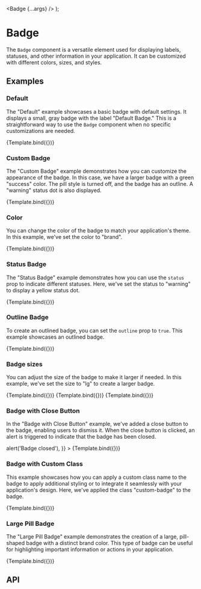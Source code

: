 
  <Badge {...args} />
);

<Meta title='Components/Badge' component={Badge} />

# Badge

The `Badge` component is a versatile element used for displaying labels, statuses, and other information in your application. It can be customized with different colors, sizes, and styles.

## Examples

### Default

The "Default" example showcases a basic badge with default settings. It displays a small, gray badge with the label "Default Badge." This is a straightforward way to use the `Badge` component when no specific customizations are needed.

<Canvas>
  <Story
    name="Default"
    args={{
      label: 'Default Badge',
    }}
  >
    {Template.bind({})}
  </Story>
</Canvas>

### Custom Badge

The "Custom Badge" example demonstrates how you can customize the appearance of the badge. In this case, we have a larger badge with a green "success" color. The pill style is turned off, and the badge has an outline. A "warning" status dot is also displayed.

<Canvas>
  <Story
    name="Custom Badge"
    args={{
      label: 'Custom Badge',
      size: 'lg',
      color: 'success',
      pill: false,
      outline: true,
      status: 'warning',
    }}
  >
    {Template.bind({})}
  </Story>
</Canvas>

### Color

You can change the color of the badge to match your application's theme. In this example, we've set the color to "brand".

<Canvas>
  <Story
    name="Custom Color"
    args={{
      label: 'Brand Badge',
      color: 'brand',
    }}
  >
    {Template.bind({})}
  </Story>
</Canvas>

### Status Badge

The "Status Badge" example demonstrates how you can use the `status` prop to indicate different statuses. Here, we've set the status to "warning" to display a yellow status dot.

<Canvas>
  <Story
    name="Status Badge"
    args={{
      label: 'Status Badge',
      status: 'warning',
    }}
  >
    {Template.bind({})}
  </Story>
</Canvas>

### Outline Badge

To create an outlined badge, you can set the `outline` prop to `true`. This example showcases an outlined badge.

<Canvas>
  <Story
    name="Outline Badge"
    args={{
      label: 'Outline Badge',
      outline: true,
    }}
  >
    {Template.bind({})}
  </Story>
</Canvas>

### Badge sizes

You can adjust the size of the badge to make it larger if needed. In this example, we've set the size to "lg" to create a larger badge.

<Canvas>
  <Story
    name="Small Badge"
    args={{
      label: 'Small Badge',
      size: 'sm',
    }}
  >
    {Template.bind({})}
  </Story>
  <Story
    name="Medium Badge"
    args={{
      label: 'Medium Badge',
      size: 'md',
    }}
  >
    {Template.bind({})}
  </Story>
  <Story
    name="Large Badge"
    args={{
      label: 'Large Badge',
      size: 'lg',
    }}
  >
    {Template.bind({})}
  </Story>
</Canvas>

### Badge with Close Button

In the "Badge with Close Button" example, we've added a close button to the badge, enabling users to dismiss it. When the close button is clicked, an alert is triggered to indicate that the badge has been closed.

<Canvas>
  <Story
    name="Badge with Close Button"
    args={{
      label: 'Badge with Close',
	  closable: true,
      onClose: () => alert('Badge closed'),
    }}
  >
    {Template.bind({})}
  </Story>
</Canvas>

### Badge with Custom Class

This example showcases how you can apply a custom class name to the badge to apply additional styling or to integrate it seamlessly with your application's design. Here, we've applied the class "custom-badge" to the badge.

<Canvas>
  <Story
    name="Badge with Custom Class"
    args={{
      label: 'Custom Class Badge',
      className: 'custom-badge',
    }}
  >
    {Template.bind({})}
  </Story>
</Canvas>

### Large Pill Badge

The "Large Pill Badge" example demonstrates the creation of a large, pill-shaped badge with a distinct brand color. This type of badge can be useful for highlighting important information or actions in your application.

<Canvas>
  <Story
    name="Large Pill Badge"
    args={{
      label: 'Large Pill Badge',
      size: 'lg',
      pill: true,
      color: 'brand',
    }}
  >
    {Template.bind({})}
  </Story>
</Canvas>

## API

<ArgsTable of={Badge} />
